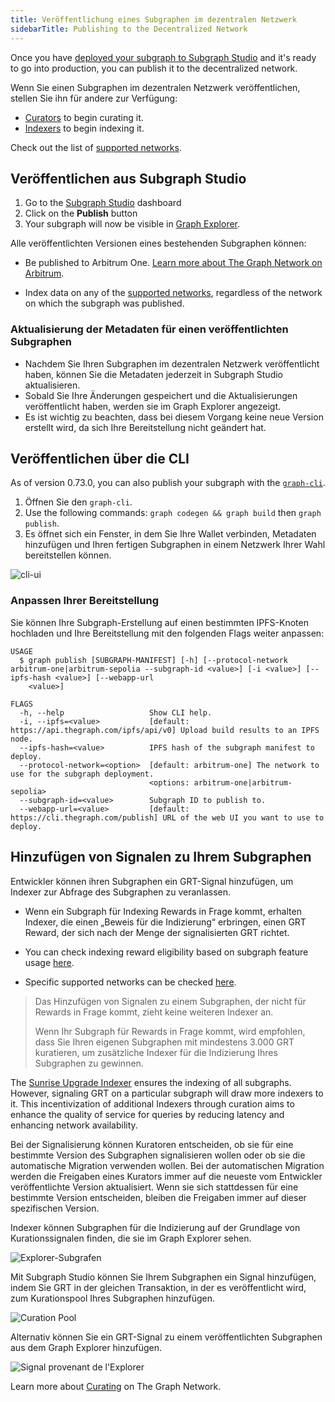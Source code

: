 ```yaml
---
title: Veröffentlichung eines Subgraphen im dezentralen Netzwerk
sidebarTitle: Publishing to the Decentralized Network
---
```


Once you have [deployed your subgraph to Subgraph Studio](/deploying/deploying-a-subgraph-to-studio/) and it's ready to go into production, you can publish it to the decentralized network.

Wenn Sie einen Subgraphen im dezentralen Netzwerk veröffentlichen, stellen Sie ihn für andere zur Verfügung:

- [Curators](/resources/roles/curating/) to begin curating it.
- [Indexers](/indexing/overview/) to begin indexing it.

<VideoEmbed title="How to Publish a Subgraph to Arbitrum" youtube="satdwdbvzAQ" />

Check out the list of [supported networks](/supported-networks/).

## Veröffentlichen aus Subgraph Studio

1. Go to the [Subgraph Studio](https://thegraph.com/studio/) dashboard
2. Click on the **Publish** button
3. Your subgraph will now be visible in [Graph Explorer](https://thegraph.com/explorer/).

Alle veröffentlichten Versionen eines bestehenden Subgraphen können:

- Be published to Arbitrum One. [Learn more about The Graph Network on Arbitrum](/archived/arbitrum/arbitrum-faq/).

- Index data on any of the [supported networks](/supported-networks/), regardless of the network on which the subgraph was published.

### Aktualisierung der Metadaten für einen veröffentlichten Subgraphen

- Nachdem Sie Ihren Subgraphen im dezentralen Netzwerk veröffentlicht haben, können Sie die Metadaten jederzeit in Subgraph Studio aktualisieren.
- Sobald Sie Ihre Änderungen gespeichert und die Aktualisierungen veröffentlicht haben, werden sie im Graph Explorer angezeigt.
- Es ist wichtig zu beachten, dass bei diesem Vorgang keine neue Version erstellt wird, da sich Ihre Bereitstellung nicht geändert hat.

## Veröffentlichen über die CLI

As of version 0.73.0, you can also publish your subgraph with the [`graph-cli`](https://github.com/graphprotocol/graph-tooling/tree/main/packages/cli).

1. Öffnen Sie den `graph-cli`.
2. Use the following commands: `graph codegen && graph build` then `graph publish`.
3. Es öffnet sich ein Fenster, in dem Sie Ihre Wallet verbinden, Metadaten hinzufügen und Ihren fertigen Subgraphen in einem Netzwerk Ihrer Wahl bereitstellen können.

![cli-ui](/img/cli-ui.png)

### Anpassen Ihrer Bereitstellung

Sie können Ihre Subgraph-Erstellung auf einen bestimmten IPFS-Knoten hochladen und Ihre Bereitstellung mit den folgenden Flags weiter anpassen:

```
USAGE
  $ graph publish [SUBGRAPH-MANIFEST] [-h] [--protocol-network arbitrum-one|arbitrum-sepolia --subgraph-id <value>] [-i <value>] [--ipfs-hash <value>] [--webapp-url
    <value>]

FLAGS
  -h, --help                   Show CLI help.
  -i, --ipfs=<value>           [default: https://api.thegraph.com/ipfs/api/v0] Upload build results to an IPFS node.
  --ipfs-hash=<value>          IPFS hash of the subgraph manifest to deploy.
  --protocol-network=<option>  [default: arbitrum-one] The network to use for the subgraph deployment.
                               <options: arbitrum-one|arbitrum-sepolia>
  --subgraph-id=<value>        Subgraph ID to publish to.
  --webapp-url=<value>         [default: https://cli.thegraph.com/publish] URL of the web UI you want to use to deploy.

```

## Hinzufügen von Signalen zu Ihrem Subgraphen

Entwickler können ihren Subgraphen ein GRT-Signal hinzufügen, um Indexer zur Abfrage des Subgraphen zu veranlassen.

- Wenn ein Subgraph für Indexing Rewards in Frage kommt, erhalten Indexer, die einen „Beweis für die Indizierung“ erbringen, einen GRT Reward, der sich nach der Menge der signalisierten GRT richtet.

- You can check indexing reward eligibility based on subgraph feature usage [here](https://github.com/graphprotocol/indexer/blob/main/docs/feature-support-matrix.md).

- Specific supported networks can be checked [here](/supported-networks/).

> Das Hinzufügen von Signalen zu einem Subgraphen, der nicht für Rewards in Frage kommt, zieht keine weiteren Indexer an.
>
> Wenn Ihr Subgraph für Rewards in Frage kommt, wird empfohlen, dass Sie Ihren eigenen Subgraphen mit mindestens 3.000 GRT kuratieren, um zusätzliche Indexer für die Indizierung Ihres Subgraphen zu gewinnen.

The [Sunrise Upgrade Indexer](/archived/sunrise/#what-is-the-upgrade-indexer) ensures the indexing of all subgraphs. However, signaling GRT on a particular subgraph will draw more indexers to it. This incentivization of additional Indexers through curation aims to enhance the quality of service for queries by reducing latency and enhancing network availability.

Bei der Signalisierung können Kuratoren entscheiden, ob sie für eine bestimmte Version des Subgraphen signalisieren wollen oder ob sie die automatische Migration verwenden wollen. Bei der automatischen Migration werden die Freigaben eines Kurators immer auf die neueste vom Entwickler veröffentlichte Version aktualisiert. Wenn sie sich stattdessen für eine bestimmte Version entscheiden, bleiben die Freigaben immer auf dieser spezifischen Version.

Indexer können Subgraphen für die Indizierung auf der Grundlage von Kurationssignalen finden, die sie im Graph Explorer sehen.

![Explorer-Subgrafen](/img/explorer-subgraphs.png)

Mit Subgraph Studio können Sie Ihrem Subgraphen ein Signal hinzufügen, indem Sie GRT in der gleichen Transaktion, in der es veröffentlicht wird, zum Kurationspool Ihres Subgraphen hinzufügen.

![Curation Pool](/img/curate-own-subgraph-tx.png)

Alternativ können Sie ein GRT-Signal zu einem veröffentlichten Subgraphen aus dem Graph Explorer hinzufügen.

![Signal provenant de l'Explorer](/img/signal-from-explorer.png)

Learn more about [Curating](/resources/roles/curating/) on The Graph Network.
